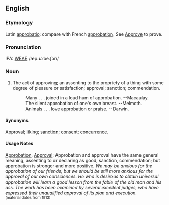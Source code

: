 ==English==
===Etymology===
Latin [[approbatio]]: compare with French [[approbation]].  See [[Approve]] to prove.

===Pronunciation===
IPA: [[WEAE]] /æp.ɹəˈbe.ʃən/

===Noun===
# The act of approving; an assenting to the propriety of a thing with some degree of pleasure or satisfaction; approval; sanction; commendation.
#:    Many . . . joined in a loud hum of approbation. --Macaulay.
#:    The silent approbation of one's own breast. --Melmoth.
#:    Animals . . . love approbation or praise. --Darwin.

====Synonyms====
[[Approval]]; [[liking]]; [[sanction]]; [[consent]]; [[concurrence]].

====Usage Notes====
[[Approbation]], [[Approval]]: Approbation and approval have the same general meaning, assenting to or declaring as good, sanction, commendation; but approbation is stronger and more positive. ''We may be anxious for the approbation of our friends; but we should be still more anxious for the approval of our own consciences.'' ''He who is desirous to obtain universal approbation will learn a good lesson from the fable of the old man and his ass.'' ''The work has been examined by several excellent judges, who have expressed their unqualified approval of its plan and execution.''<BR><small>(material dates from 1913)</small>
<!-- material copied from Webster's Revised Unabridged Dictionary (1913) -->